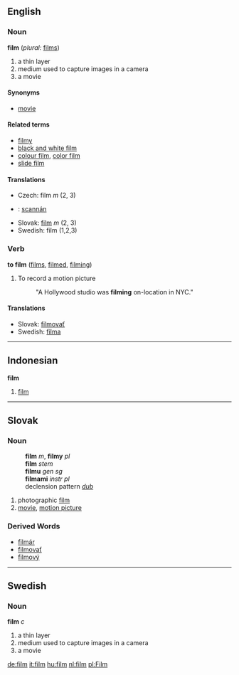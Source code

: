 ==English==

===Noun===
'''film'''  (''plural:'' [[films]])
# a thin layer
# medium used to capture images in a camera
# a movie

====Synonyms====
*[[movie]]

====Related terms====
*[[filmy]]
*[[black and white film]]
*[[colour film]], [[color film]]
*[[slide film]]

==== Translations ====
*Czech: film ''m'' (2, 3)
*{{ga}}: [[scannán]]
*Slovak: [[film#Slovak|film]] ''m'' (2, 3)
*Swedish: film (1,2,3)

===Verb===
'''to film'''  ([[films]], [[filmed]], [[filming]])
#To record a motion picture
#:"A Hollywood studio was '''filming''' on-location in NYC."

==== Translations ====
*Slovak: [[filmovať]]
*Swedish: [[filma]]

----

== Indonesian ==
'''film'''
# [[film]]

----
== Slovak ==
=== Noun ===
:'''film''' ''m'', '''filmy''' ''pl''
:'''film''' ''stem''
:'''filmu''' ''gen sg''
:'''filmami''' ''instr pl''
:declension pattern ''[[Slovak declension pattern dub|dub]]''
# photographic [[film#English|film]]
# [[movie]], [[motion picture]]
=== Derived Words ===
* [[filmár]]
* [[filmovať]]
* [[filmový]]
----
==Swedish==
===Noun===
'''film''' ''c''

# a thin layer
# medium used to capture images in a camera
# a movie

[[de:film]]
[[it:film]]
[[hu:film]]
[[nl:film]]
[[pl:Film]]